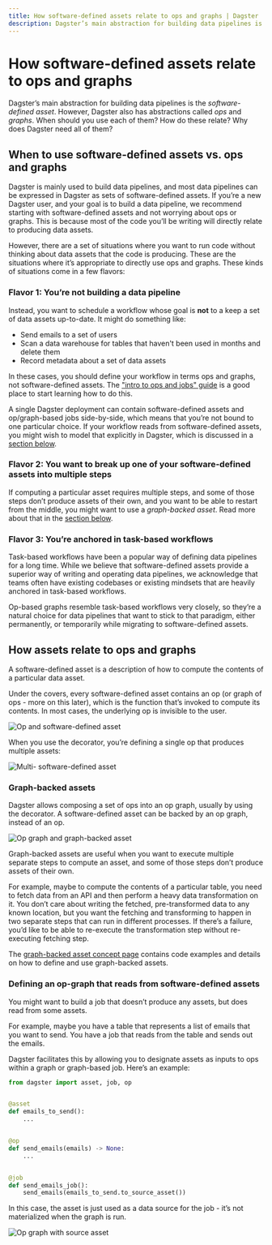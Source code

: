 ```yaml
---
title: How software-defined assets relate to ops and graphs | Dagster
description: Dagster’s main abstraction for building data pipelines is the software-defined asset. However, Dagster also has ops and graphs. How do these relate?
---
```


# How software-defined assets relate to ops and graphs

Dagster’s main abstraction for building data pipelines is the _software-defined asset_. However, Dagster also has abstractions called _ops_ and _graphs_. When should you use each of them? How do these relate? Why does Dagster need all of them?

## When to use software-defined assets vs. ops and graphs

Dagster is mainly used to build data pipelines, and most data pipelines can be expressed in Dagster as sets of software-defined assets. If you’re a new Dagster user, and your goal is to build a data pipeline, we recommend starting with software-defined assets and not worrying about ops or graphs. This is because most of the code you’ll be writing will directly relate to producing data assets.

However, there are a set of situations where you want to run code without thinking about data assets that the code is producing. These are the situations where it’s appropriate to directly use ops and graphs. These kinds of situations come in a few flavors:

### Flavor 1: You’re not building a data pipeline

Instead, you want to schedule a workflow whose goal is **not** to a keep a set of data assets up-to-date. It might do something like:

- Send emails to a set of users
- Scan a data warehouse for tables that haven't been used in months and delete them
- Record metadata about a set of data assets

In these cases, you should define your workflow in terms ops and graphs, not software-defined assets. The ["intro to ops and jobs" guide](/guides/dagster/intro-to-ops-jobs) is a good place to start learning how to do this.

A single Dagster deployment can contain software-defined assets and op/graph-based jobs side-by-side, which means that you’re not bound to one particular choice. If your workflow reads from software-defined assets, you might wish to model that explicitly in Dagster, which is discussed in a [section below](#defining-an-op-graph-that-reads-from-software-defined-assets).

### Flavor 2: You want to break up one of your software-defined assets into multiple steps

If computing a particular asset requires multiple steps, and some of those steps don’t produce assets of their own, and you want to be able to restart from the middle, you might want to use a _graph-backed asset_. Read more about that in the [section below](#graph-backed-assets).

### Flavor 3: You’re anchored in task-based workflows

Task-based workflows have been a popular way of defining data pipelines for a long time. While we believe that software-defined assets provide a superior way of writing and operating data pipelines, we acknowledge that teams often have existing codebases or existing mindsets that are heavily anchored in task-based workflows.

Op-based graphs resemble task-based workflows very closely, so they’re a natural choice for data pipelines that want to stick to that paradigm, either permanently, or temporarily while migrating to software-defined assets.

## How assets relate to ops and graphs

A software-defined asset is a description of how to compute the contents of a particular data asset.

Under the covers, every software-defined asset contains an op (or graph of ops - more on this later), which is the function that’s invoked to compute its contents. In most cases, the underlying op is invisible to the user.

<!-- ![Op and software-defined asset](/images/guides/assets_ops_graphs/op-software-defined-asset.png) -->

<Image
alt="Op and software-defined asset"
src="/images/guides/assets_ops_graphs/op-software-defined-asset.png"
width={1828}
height={594}
/>

When you use the <PyObject object="multi_asset" decorator /> decorator, you’re defining a single op that produces multiple assets:

<!-- ![Multi- software-defined asset](/images/guides/assets_ops_graphs/multi-software-defined-asset.png) -->

<Image
alt="Multi- software-defined asset"
src="/images/guides/assets_ops_graphs/multi-software-defined-asset.png"
width={1006}
height={596}
/>

### Graph-backed assets

Dagster allows composing a set of ops into an op graph, usually by using the <PyObject object="graph" decorator /> decorator. A software-defined asset can be backed by an op graph, instead of an op.

<!-- ![Op graph and graph-backed asset](/images/guides/assets_ops_graphs/op-graph-graph-backed-asset.png) -->

<Image
alt="Op graph and graph-backed asset"
src="/images/guides/assets_ops_graphs/op-graph-graph-backed-asset.png"
width={1918}
height={714}
/>

Graph-backed assets are useful when you want to execute multiple separate steps to compute an asset, and some of those steps don’t produce assets of their own.

For example, maybe to compute the contents of a particular table, you need to fetch data from an API and then perform a heavy data transformation on it. You don’t care about writing the fetched, pre-transformed data to any known location, but you want the fetching and transforming to happen in two separate steps that can run in different processes. If there’s a failure, you’d like to be able to re-execute the transformation step without re-executing fetching step.

The [graph-backed asset concept page](/concepts/assets/graph-backed-assets#graph-backed-assets) contains code examples and details on how to define and use graph-backed assets.

### Defining an op-graph that reads from software-defined assets

You might want to build a job that doesn’t produce any assets, but does read from some assets.

For example, maybe you have a table that represents a list of emails that you want to send. You have a job that reads from the table and sends out the emails.

Dagster facilitates this by allowing you to designate assets as inputs to ops within a graph or graph-based job. Here’s an example:

```python file=/guides/dagster/assets_ops_graphs/op_graph_asset_input.py
from dagster import asset, job, op


@asset
def emails_to_send():
    ...


@op
def send_emails(emails) -> None:
    ...


@job
def send_emails_job():
    send_emails(emails_to_send.to_source_asset())
```

In this case, the asset is just used as a data source for the job - it’s not materialized when the graph is run.

<!-- ![Op graph with source asset](/images/guides/assets_ops_graphs/op-graph-source-asset.png) -->

<Image
alt="Op graph with source asset"
src="/images/guides/assets_ops_graphs/op-graph-source-asset.png"
width={918}
height={630}
/>

